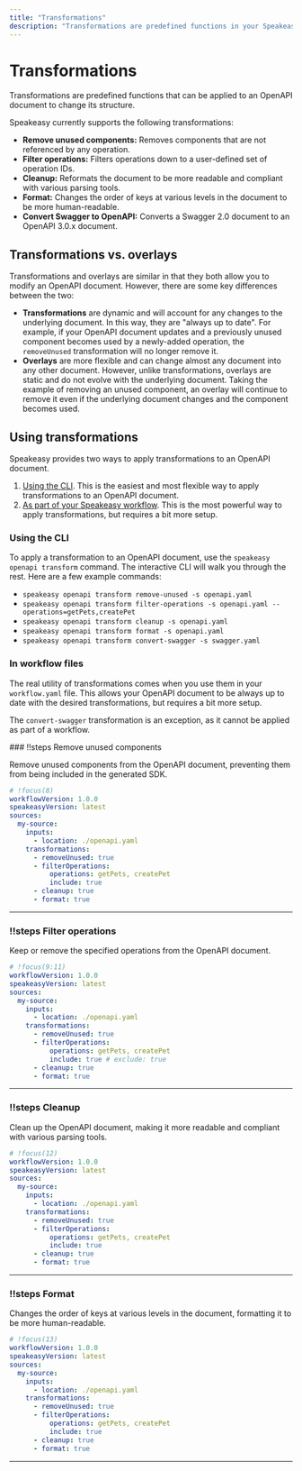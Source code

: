 ```yaml
---
title: "Transformations"
description: "Transformations are predefined functions in your Speakeasy workflow that can be applied to an OpenAPI document to change its structure."
---
```



# Transformations

Transformations are predefined functions that can be applied to an OpenAPI document to change its structure.

Speakeasy currently supports the following transformations:

- **Remove unused components:** Removes components that are not referenced by any operation.
- **Filter operations:** Filters operations down to a user-defined set of operation IDs.
- **Cleanup:** Reformats the document to be more readable and compliant with various parsing tools.
- **Format:** Changes the order of keys at various levels in the document to be more human-readable.
- **Convert Swagger to OpenAPI:** Converts a Swagger 2.0 document to an OpenAPI 3.0.x document.

## Transformations vs. overlays

Transformations and overlays are similar in that they both allow you to modify an OpenAPI document. However, there are some key differences between the two:

- **Transformations** are dynamic and will account for any changes to the underlying document. In this way, they are "always up to date". For example,
if your OpenAPI document updates and a previously unused component becomes used by a newly-added operation, the `removeUnused` transformation will no longer remove it.
- **Overlays** are more flexible and can change almost any document into any other document. However, unlike transformations, overlays are static and do not evolve with the underlying document.
Taking the example of removing an unused component, an overlay will continue to remove it even if the underlying document changes and the component becomes used.


## Using transformations

Speakeasy provides two ways to apply transformations to an OpenAPI document.

1. [Using the CLI](#using-the-cli). This is the easiest and most flexible way to apply transformations to an OpenAPI document.
2. [As part of your Speakeasy workflow](#in-workflow-files). This is the most powerful way to apply transformations, but requires a bit more setup.

### Using the CLI

To apply a transformation to an OpenAPI document, use the `speakeasy openapi transform` command. The interactive CLI will walk you through the rest. Here are a few example commands:

- `speakeasy openapi transform remove-unused -s openapi.yaml`
- `speakeasy openapi transform filter-operations -s openapi.yaml --operations=getPets,createPet`
- `speakeasy openapi transform cleanup -s openapi.yaml`
- `speakeasy openapi transform format -s openapi.yaml`
- `speakeasy openapi transform convert-swagger -s swagger.yaml`

### In workflow files

The real utility of transformations comes when you use them in your `workflow.yaml` file. This allows your OpenAPI document to be always up to date with the desired transformations, but requires a bit more setup.

The `convert-swagger` transformation is an exception, as it cannot be applied as part of a workflow.

<ScrollyCoding>
### !!steps Remove unused components

Remove unused components from the OpenAPI document, preventing them from being included in the generated SDK.

```yaml ! workflow.yaml
# !focus(8)
workflowVersion: 1.0.0
speakeasyVersion: latest
sources:
  my-source:
    inputs:
      - location: ./openapi.yaml
    transformations:
      - removeUnused: true
      - filterOperations:
          operations: getPets, createPet
          include: true
      - cleanup: true
      - format: true
```

---
### !!steps Filter operations

Keep or remove the specified operations from the OpenAPI document.

```yaml ! workflow.yaml
# !focus(9:11)
workflowVersion: 1.0.0
speakeasyVersion: latest
sources:
  my-source:
    inputs:
      - location: ./openapi.yaml
    transformations:
      - removeUnused: true
      - filterOperations:
          operations: getPets, createPet
          include: true # exclude: true
      - cleanup: true
      - format: true
```

---
### !!steps Cleanup

Clean up the OpenAPI document, making it more readable and compliant with various parsing tools.

```yaml ! workflow.yaml
# !focus(12)
workflowVersion: 1.0.0
speakeasyVersion: latest
sources:
  my-source:
    inputs:
      - location: ./openapi.yaml
    transformations:
      - removeUnused: true
      - filterOperations:
          operations: getPets, createPet
          include: true
      - cleanup: true
      - format: true
```

---
### !!steps Format

Changes the order of keys at various levels in the document, formatting it to be more human-readable.

```yaml ! workflow.yaml
# !focus(13)
workflowVersion: 1.0.0
speakeasyVersion: latest
sources:
  my-source:
    inputs:
      - location: ./openapi.yaml
    transformations:
      - removeUnused: true
      - filterOperations:
          operations: getPets, createPet
          include: true
      - cleanup: true
      - format: true
```

---

</ScrollyCoding>
